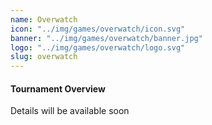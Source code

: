 ---
name: Overwatch
icon: "../img/games/overwatch/icon.svg"
banner: "../img/games/overwatch/banner.jpg"
logo: "../img/games/overwatch/logo.svg"
slug: overwatch
---

#### Tournament Overview

Details will be available soon

